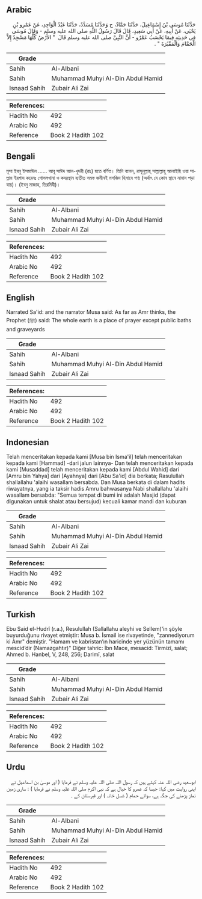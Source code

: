 ## Arabic


<div dir="rtl" lang="ar" style={{fontSize:'larger',backgroundColor:'#f8f9fa',padding:20}}>
حَدَّثَنَا مُوسَى بْنُ إِسْمَاعِيلَ، حَدَّثَنَا حَمَّادٌ، ح وَحَدَّثَنَا مُسَدَّدٌ، حَدَّثَنَا عَبْدُ الْوَاحِدِ، عَنْ عَمْرِو بْنِ يَحْيَى، عَنْ أَبِيهِ، عَنْ أَبِي سَعِيدٍ، قَالَ قَالَ رَسُولُ اللَّهِ صلى الله عليه وسلم - وَقَالَ مُوسَى فِي حَدِيثِهِ فِيمَا يَحْسَبُ عَمْرٌو - أَنَّ النَّبِيَّ صلى الله عليه وسلم قَالَ ‏ "‏ الأَرْضُ كُلُّهَا مَسْجِدٌ إِلاَّ الْحَمَّامَ وَالْمَقْبُرَةَ ‏"‏ ‏.‏
</div>
<div style={{backgroundColor:'#f8f9fa',padding:20, marginBottom: 10}}><table> <thead> <tr> <th>Grade</th> <th></th> </tr> </thead> <tbody> <tr><td>Sahih</td><td>Al-Albani</td></tr><tr><td>Sahih</td><td>Muhammad Muhyi Al-Din Abdul Hamid</td></tr><tr><td>Isnaad Sahih</td><td>Zubair Ali Zai</td></tr></tbody></table><table> <thead> <tr> <th>References:</th> <th></th> </tr> </thead> <tbody><tr><td>Hadith No</td><td>492</td></tr><tr><td>Arabic No</td><td>492</td></tr><tr><td>Reference</td><td>Book 2 Hadith 102</td></tr></tbody></table></div>

## Bengali


<div dir="ltr" lang="bn" style={{fontSize:'larger',backgroundColor:'#f8f9fa',padding:20}}>
মূসা ইবনু ইসমাঈল ...... আবূ সাঈদ আল-খুদরী (রাঃ) হতে বর্ণিত। তিনি বলেন, রাসূলুল্লাহ্ সাল্লাল্লাহু আলাইহি ওয়া সাল্লাম ইরশাদ করেনঃ গোসলখানা ও কবরস্থান ব্যতীত সমস্ত জমীনই মসজিদ হিসাবে গণ্য (অর্থাৎ যে কোন স্থানে নামায পড়া যায়)। (ইবনু মাজাহ, তিরমিযী)।
</div>
<div style={{backgroundColor:'#f8f9fa',padding:20, marginBottom: 10}}><table> <thead> <tr> <th>Grade</th> <th></th> </tr> </thead> <tbody> <tr><td>Sahih</td><td>Al-Albani</td></tr><tr><td>Sahih</td><td>Muhammad Muhyi Al-Din Abdul Hamid</td></tr><tr><td>Isnaad Sahih</td><td>Zubair Ali Zai</td></tr></tbody></table><table> <thead> <tr> <th>References:</th> <th></th> </tr> </thead> <tbody><tr><td>Hadith No</td><td>492</td></tr><tr><td>Arabic No</td><td>492</td></tr><tr><td>Reference</td><td>Book 2 Hadith 102</td></tr></tbody></table></div>

## English


<div dir="ltr" lang="en" style={{fontSize:'larger',backgroundColor:'#f8f9fa',padding:20}}>
Narrated Sa'id: and the narrator Musa said: As far as Amr thinks, the Prophet (ﷺ) said: The whole earth is a place of prayer except public baths and graveyards
</div>
<div style={{backgroundColor:'#f8f9fa',padding:20, marginBottom: 10}}><table> <thead> <tr> <th>Grade</th> <th></th> </tr> </thead> <tbody> <tr><td>Sahih</td><td>Al-Albani</td></tr><tr><td>Sahih</td><td>Muhammad Muhyi Al-Din Abdul Hamid</td></tr><tr><td>Isnaad Sahih</td><td>Zubair Ali Zai</td></tr></tbody></table><table> <thead> <tr> <th>References:</th> <th></th> </tr> </thead> <tbody><tr><td>Hadith No</td><td>492</td></tr><tr><td>Arabic No</td><td>492</td></tr><tr><td>Reference</td><td>Book 2 Hadith 102</td></tr></tbody></table></div>

## Indonesian


<div dir="ltr" lang="id" style={{fontSize:'larger',backgroundColor:'#f8f9fa',padding:20}}>
Telah menceritakan kepada kami [Musa bin Isma'il] telah menceritakan kepada kami [Hammad] -dari jalun lainnya- Dan telah menceritakan kepada kami [Musaddad] telah menceritakan kepada kami [Abdul Wahid] dari [Amru bin Yahya] dari [Ayahnya] dari [Abu Sa'id] dia berkata; Rasulullah shallallahu 'alaihi wasallam bersabda. Dan Musa berkata di dalam hadits riwayatnya, yang ia taksir hadis Amru bahwasanya Nabi shallallahu 'alaihi wasallam bersabda: "Semua tempat di bumi ini adalah Masjid (dapat digunakan untuk shalat atau bersujud) kecuali kamar mandi dan kuburan
</div>
<div style={{backgroundColor:'#f8f9fa',padding:20, marginBottom: 10}}><table> <thead> <tr> <th>Grade</th> <th></th> </tr> </thead> <tbody> <tr><td>Sahih</td><td>Al-Albani</td></tr><tr><td>Sahih</td><td>Muhammad Muhyi Al-Din Abdul Hamid</td></tr><tr><td>Isnaad Sahih</td><td>Zubair Ali Zai</td></tr></tbody></table><table> <thead> <tr> <th>References:</th> <th></th> </tr> </thead> <tbody><tr><td>Hadith No</td><td>492</td></tr><tr><td>Arabic No</td><td>492</td></tr><tr><td>Reference</td><td>Book 2 Hadith 102</td></tr></tbody></table></div>

## Turkish


<div dir="ltr" lang="tr" style={{fontSize:'larger',backgroundColor:'#f8f9fa',padding:20}}>
Ebu Said el-Hudrî (r.a.), Resulullah (Sallallahu aleyhi ve Sellem)'in şöyle buyurduğunu rivayet etmiştir: Musa b. İsmail ise rivayetinde, "zannediyorum ki Amr" demiştir. "Hamam ve kabristan’ın haricinde yer yüzünün tamamı mescid’dir (Namazgahtır)" Diğer tahric: İbn Mace, mesacid: Tirmizî, salat; Ahmed b. Hanbel, V, 248, 256; Darimî, salat
</div>
<div style={{backgroundColor:'#f8f9fa',padding:20, marginBottom: 10}}><table> <thead> <tr> <th>Grade</th> <th></th> </tr> </thead> <tbody> <tr><td>Sahih</td><td>Al-Albani</td></tr><tr><td>Sahih</td><td>Muhammad Muhyi Al-Din Abdul Hamid</td></tr><tr><td>Isnaad Sahih</td><td>Zubair Ali Zai</td></tr></tbody></table><table> <thead> <tr> <th>References:</th> <th></th> </tr> </thead> <tbody><tr><td>Hadith No</td><td>492</td></tr><tr><td>Arabic No</td><td>492</td></tr><tr><td>Reference</td><td>Book 2 Hadith 102</td></tr></tbody></table></div>

## Urdu


<div dir="rtl" lang="ur" style={{fontSize:'larger',backgroundColor:'#f8f9fa',padding:20}}>
ابوسعید رضی اللہ عنہ کہتے ہیں کہ رسول اللہ صلی اللہ علیہ وسلم نے فرمایا ( اور موسیٰ بن اسماعیل نے اپنی روایت میں کہا: جیسا کہ عمرو کا خیال ہے کہ نبی اکرم صلی اللہ علیہ وسلم نے فرمایا ) : ساری زمین نماز پڑھنے کی جگہ ہے، سوائے حمام ( غسل خانہ ) اور قبرستان کے ۔
</div>
<div style={{backgroundColor:'#f8f9fa',padding:20, marginBottom: 10}}><table> <thead> <tr> <th>Grade</th> <th></th> </tr> </thead> <tbody> <tr><td>Sahih</td><td>Al-Albani</td></tr><tr><td>Sahih</td><td>Muhammad Muhyi Al-Din Abdul Hamid</td></tr><tr><td>Isnaad Sahih</td><td>Zubair Ali Zai</td></tr></tbody></table><table> <thead> <tr> <th>References:</th> <th></th> </tr> </thead> <tbody><tr><td>Hadith No</td><td>492</td></tr><tr><td>Arabic No</td><td>492</td></tr><tr><td>Reference</td><td>Book 2 Hadith 102</td></tr></tbody></table></div>